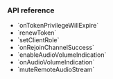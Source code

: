 <PlatformWrapper platform="electron">

### API reference

- <Link to="{{Global.API_REF_ELECTRON_ROOT}}/class_irtcengineeventhandler.html#callback_irtcengineeventhandler_ontokenprivilegewillexpire">`onTokenPrivilegeWillExpire`</Link>
- <Link to="{{Global.API_REF_ELECTRON_ROOT}}/class_irtcengine.html#api_irtcengine_renewtoken">`renewToken`</Link>
- <Link to="{{Global.API_REF_ELECTRON_ROOT}}/class_irtcengine.html#api_irtcengine_setclientrole2">`setClientRole`</Link>
- <Link to="{{Global.API_REF_ELECTRON_ROOT}}/class_irtcengineeventhandler.html#callback_irtcengineeventhandler_onrejoinchannelsuccess">`onRejoinChannelSuccess`</Link>
- <Link to="{{Global.API_REF_ELECTRON_ROOT}}/class_irtcengine.html#api_irtcengine_enableaudiovolumeindication">`enableAudioVolumeIndication`</Link>
- <Link to="{{Global.API_REF_ELECTRON_ROOT}}/class_irtcengineeventhandler.html#callback_irtcengineeventhandler_onaudiovolumeindication">`onAudioVolumeIndication`</Link>
- <Link to="{{Global.API_REF_ELECTRON_ROOT}}/class_irtcengine.html#api_irtcengine_muteremoteaudiostream">`muteRemoteAudioStream`</Link>

</PlatformWrapper>